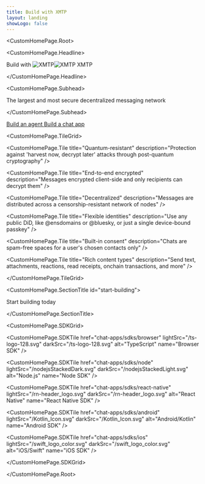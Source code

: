 ```yaml
---
title: Build with XMTP
layout: landing
showLogo: false
---
```



<CustomHomePage.Root>

<CustomHomePage.Headline>

Build with <img src="/x-mark-blue-lightmode.png" alt="XMTP" className="xmtp-logo-light-mode" /><img src="/x-mark-blue-darkmode.png" alt="XMTP" className="xmtp-logo-dark-mode" /> XMTP

</CustomHomePage.Headline>

<CustomHomePage.Subhead>

The largest and most secure decentralized messaging network

</CustomHomePage.Subhead>

<div className="custom-homepage-cta-container">
  <a
    href="/agents/get-started/build-an-agent"
    className="custom-homepage-cta-button custom-homepage-cta-button--primary">
    Build an agent
  </a>
  <a
    href="/chat-apps/intro/get-started"
    className="custom-homepage-cta-button custom-homepage-cta-button--secondary">
    Build a chat app
  </a>
</div>

<CustomHomePage.TileGrid>

<CustomHomePage.Tile
  title="Quantum-resistant"
  description="Protection against 'harvest now, decrypt later' attacks through post-quantum cryptography"
/>

<CustomHomePage.Tile
  title="End-to-end encrypted"
  description="Messages encrypted client-side and only recipients can decrypt them"
/>

<CustomHomePage.Tile
  title="Decentralized"
  description="Messages are distributed across a censorship-resistant network of nodes"
/>

<CustomHomePage.Tile
  title="Flexible identities"
  description="Use any public DiD, like @ensdomains or @bluesky, or just a single device-bound passkey"
/>

<CustomHomePage.Tile
  title="Built-in consent"
  description="Chats are spam-free spaces for a user's chosen contacts only"
/>

<CustomHomePage.Tile
  title="Rich content types"
  description="Send text, attachments, reactions, read receipts, onchain transactions, and more"
/>

</CustomHomePage.TileGrid>

<CustomHomePage.SectionTitle id="start-building">

Start building today

</CustomHomePage.SectionTitle>

<CustomHomePage.SDKGrid>

<CustomHomePage.SDKTile
  href="chat-apps/sdks/browser"
  lightSrc="/ts-logo-128.svg"
  darkSrc="/ts-logo-128.svg"
  alt="TypeScript"
  name="Browser SDK"
/>

<CustomHomePage.SDKTile
  href="chat-apps/sdks/node"
  lightSrc="/nodejsStackedDark.svg"
  darkSrc="/nodejsStackedLight.svg"
  alt="Node.js"
  name="Node SDK"
/>

<CustomHomePage.SDKTile
  href="chat-apps/sdks/react-native"
  lightSrc="/rn-header_logo.svg"
  darkSrc="/rn-header_logo.svg"
  alt="React Native"
  name="React Native SDK"
/>

<CustomHomePage.SDKTile
  href="chat-apps/sdks/android"
  lightSrc="/Kotlin_Icon.svg"
  darkSrc="/Kotlin_Icon.svg"
  alt="Android/Kotlin"
  name="Android SDK"
/>

<CustomHomePage.SDKTile
  href="chat-apps/sdks/ios"
  lightSrc="/swift_logo_color.svg"
  darkSrc="/swift_logo_color.svg"
  alt="iOS/Swift"
  name="iOS SDK"
/>

</CustomHomePage.SDKGrid>

</CustomHomePage.Root>
